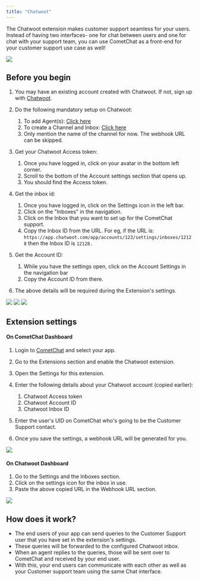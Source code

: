 ```yaml
---
title: "Chatwoot"
---
```


The Chatwoot extension makes customer support seamless for your users. Instead of having two interfaces- one for chat between users and one for chat with your support team, you can use CometChat as a front-end for your customer support use case as well!

<Frame>
  <img src="/images/555c497f-hou0795h82wqx8nuao1gvuhj8voozcv5194qj2axb54bd7k3xugudpga1xb4z180-446cdb35aa82249ba3c30cf2735896a7.jpg" />
</Frame>

## Before you begin

1. You may have an existing account created with Chatwoot. If not, sign up with [Chatwoot](https://app.chatwoot.com/app/auth/signup).

2. Do the following mandatory setup on Chatwoot:

   1. To add Agent(s): [Click here](https://www.chatwoot.com/docs/user-guide/add-agent-settings)
   2. To create a Channel and Inbox: [Click here](https://www.chatwoot.com/docs/product/channels/api/create-channel)
   3. Only mention the name of the channel for now. The webhook URL can be skipped.

3. Get your Chatwoot Access token:

   1. Once you have logged in, click on your avatar in the bottom left corner.
   2. Scroll to the bottom of the Account settings section that opens up.
   3. You should find the Access token.

4. Get the inbox id:

   1. Once you have logged in, click on the Settings icon in the left bar.
   2. Click on the "Inboxes" in the navigation.
   3. Click on the Inbox that you want to set up for the CometChat support.
   4. Copy the Inbox ID from the URL. For eg, if the URL is: `https://app.chatwoot.com/app/accounts/123/settings/inboxes/12128` then the Inbox ID is `12128.`

5. Get the Account ID:

   1. While you have the settings open, click on the Account Settings in the navigation bar
   2. Copy the Account ID from there.

6. The above details will be required during the Extension's settings.

<Frame>
  <img src="/images/9d1a2f27-g2n77fcz39iqinz41evmcod3sj8vksy9ktzwup8d6j4zu5hrkbee9o3ny2jonvyr-68ee6d9f600cc5071d86690d684664eb.png" />
</Frame>

<Frame>
  <img src="/images/c29bd64d-b7txv8gls0lbwzs3v7rsw4eqvfvp1d1e7qefzsgphgqxubh96o0847qyj2e6wy8f-2e04ce3703c761ee1f55ade986462efa.png" />
</Frame>

<Frame>
  <img src="/images/9e2b23da-n70nc1y16b7ue64a9o4px5w9uspmwremxvdgvvcb54khoi55924e1h62bfkjzart-961a8c7f82a2ee4871e50ab352c2b668.png" />
</Frame>

## Extension settings

#### **On CometChat Dashboard**

1. Login to [CometChat](https://app.cometchat.com/login) and select your app.

2. Go to the Extensions section and enable the Chatwoot extension.

3. Open the Settings for this extension.

4. Enter the following details about your Chatwoot account (copied earlier):

   1. Chatwoot Access token
   2. Chatwoot Account ID
   3. Chatwoot Inbox ID

5. Enter the user's UID on CometChat who's going to be the Customer Support contact.

6. Once you save the settings, a webhook URL will be generated for you.

<Frame>
  <img src="/images/1d9406ad-poi305w548f8iby8n7b5a2bstoibjp9pxippeq8oqygdesa82berqmj8ny7rj5dj-8a6c0e0a1002a0a810c2ea795dd863ef.png" />
</Frame>

#### On Chatwoot Dashboard

1. Go to the Settings and the Inboxes section.
2. Click on the settings icon for the inbox in use.
3. Paste the above copied URL in the Webhook URL section.

<Frame>
  <img src="/images/63cae7b0-35xzn5birxb74d3h29n6stmalis93ks4ffy5s3xcf24vnwacx4a6c6jvuqgapmoi-e47ce42b45cea2d79af678344371bf26.png" />
</Frame>

## How does it work?

* The end users of your app can send queries to the Customer Support user that you have set in the extension's settings.
* These queries will be forwarded to the configured Chatwoot inbox.
* When an agent replies to the queries, those will be sent over to CometChat and received by your end user.
* With this, your end users can communicate with each other as well as your Customer support team using the same Chat interface.
